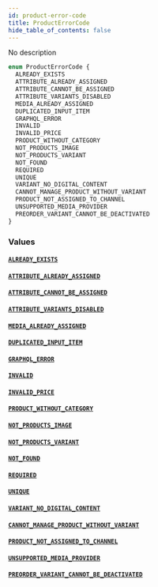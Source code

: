 ```yaml
---
id: product-error-code
title: ProductErrorCode
hide_table_of_contents: false
---
```


No description

```graphql
enum ProductErrorCode {
  ALREADY_EXISTS
  ATTRIBUTE_ALREADY_ASSIGNED
  ATTRIBUTE_CANNOT_BE_ASSIGNED
  ATTRIBUTE_VARIANTS_DISABLED
  MEDIA_ALREADY_ASSIGNED
  DUPLICATED_INPUT_ITEM
  GRAPHQL_ERROR
  INVALID
  INVALID_PRICE
  PRODUCT_WITHOUT_CATEGORY
  NOT_PRODUCTS_IMAGE
  NOT_PRODUCTS_VARIANT
  NOT_FOUND
  REQUIRED
  UNIQUE
  VARIANT_NO_DIGITAL_CONTENT
  CANNOT_MANAGE_PRODUCT_WITHOUT_VARIANT
  PRODUCT_NOT_ASSIGNED_TO_CHANNEL
  UNSUPPORTED_MEDIA_PROVIDER
  PREORDER_VARIANT_CANNOT_BE_DEACTIVATED
}
```

### Values

#### [`ALREADY_EXISTS`](#)

#### [`ATTRIBUTE_ALREADY_ASSIGNED`](#)

#### [`ATTRIBUTE_CANNOT_BE_ASSIGNED`](#)

#### [`ATTRIBUTE_VARIANTS_DISABLED`](#)

#### [`MEDIA_ALREADY_ASSIGNED`](#)

#### [`DUPLICATED_INPUT_ITEM`](#)

#### [`GRAPHQL_ERROR`](#)

#### [`INVALID`](#)

#### [`INVALID_PRICE`](#)

#### [`PRODUCT_WITHOUT_CATEGORY`](#)

#### [`NOT_PRODUCTS_IMAGE`](#)

#### [`NOT_PRODUCTS_VARIANT`](#)

#### [`NOT_FOUND`](#)

#### [`REQUIRED`](#)

#### [`UNIQUE`](#)

#### [`VARIANT_NO_DIGITAL_CONTENT`](#)

#### [`CANNOT_MANAGE_PRODUCT_WITHOUT_VARIANT`](#)

#### [`PRODUCT_NOT_ASSIGNED_TO_CHANNEL`](#)

#### [`UNSUPPORTED_MEDIA_PROVIDER`](#)

#### [`PREORDER_VARIANT_CANNOT_BE_DEACTIVATED`](#)

